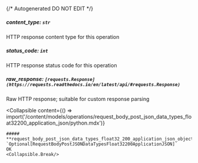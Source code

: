 {/* Autogenerated DO NOT EDIT  */}

##### **content_type:** `str`
HTTP response content type for this operation

##### **status_code:** `int`
HTTP response status code for this operation

##### **raw_response:** `[requests.Response](https://requests.readthedocs.io/en/latest/api/#requests.Response)`
Raw HTTP response; suitable for custom response parsing

<Collapsible
    content={() => import('/content/models/operations/request_body_post_json_data_types_float32200_application_json/python.mdx')}
>
    ##### **request_body_post_json_data_types_float32_200_application_json_object:** `Optional[RequestBodyPostJSONDataTypesFloat32200ApplicationJSON]`
    OK
    <Collapsible.Break/>
</Collapsible>

